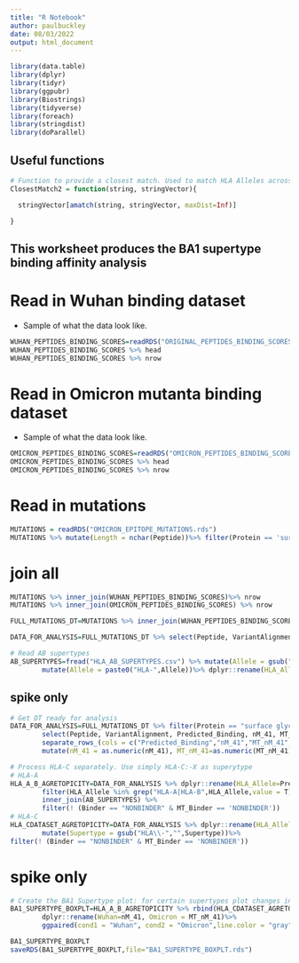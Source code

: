 ```yaml
---
title: "R Notebook"
author: paulbuckley
date: 08/03/2022
output: html_document
---
```



```r
library(data.table)
library(dplyr)
library(tidyr)
library(ggpubr)
library(Biostrings)
library(tidyverse)
library(foreach)
library(stringdist)
library(doParallel)

```

## Useful functions

```r

# Function to provide a closest match. Used to match HLA Alleles across mixed output styles.
ClosestMatch2 = function(string, stringVector){

  stringVector[amatch(string, stringVector, maxDist=Inf)]

}

```

## This worksheet produces the BA1 supertype binding affinity analysis


# Read in Wuhan binding dataset
- Sample of what the data look like.
```r

WUHAN_PEPTIDES_BINDING_SCORES=readRDS("ORIGINAL_PEPTIDES_BINDING_SCORES_V2.rds")
WUHAN_PEPTIDES_BINDING_SCORES %>% head
WUHAN_PEPTIDES_BINDING_SCORES %>% nrow

```


# Read in Omicron mutanta binding dataset
- Sample of what the data look like.
```r

OMICRON_PEPTIDES_BINDING_SCORES=readRDS("OMICRON_PEPTIDES_BINDING_SCORES_V2.rds")
OMICRON_PEPTIDES_BINDING_SCORES %>% head
OMICRON_PEPTIDES_BINDING_SCORES %>% nrow

```


# Read in mutations

```r
MUTATIONS = readRDS("OMICRON_EPITOPE_MUTATIONS.rds")
MUTATIONS %>% mutate(Length = nchar(Peptide))%>% filter(Protein == 'surface glycoprotein') %>% filter(Length== 9)%>% nrow

```

# join all

```r

MUTATIONS %>% inner_join(WUHAN_PEPTIDES_BINDING_SCORES)%>% nrow
MUTATIONS %>% inner_join(OMICRON_PEPTIDES_BINDING_SCORES) %>% nrow

FULL_MUTATIONS_DT=MUTATIONS %>% inner_join(WUHAN_PEPTIDES_BINDING_SCORES) %>% inner_join(OMICRON_PEPTIDES_BINDING_SCORES)

DATA_FOR_ANALYSIS=FULL_MUTATIONS_DT %>% select(Peptide, VariantAlignment, Predicted_Binding, EL_Rank, MT_EL_Rank, Binder,MT_Binder) %>% separate_rows_(cols = c("Predicted_Binding","EL_Rank","MT_EL_Rank","Binder","MT_Binder"),sep=",")

```


```r
# Read AB supertypes
AB_SUPERTYPES=fread("HLA_AB_SUPERTYPES.csv") %>% mutate(Allele = gsub("\\*","",Allele))%>%
        mutate(Allele = paste0("HLA-",Allele))%>% dplyr::rename(HLA_Allele = Allele)

```


## spike only

```r
# Get DT ready for analysis
DATA_FOR_ANALYSIS=FULL_MUTATIONS_DT %>% filter(Protein == "surface glycoprotein") %>% # filter spike
        select(Peptide, VariantAlignment, Predicted_Binding, nM_41, MT_nM_41, Binder,MT_Binder) %>% # select columns and separate rows
        separate_rows_(cols = c("Predicted_Binding","nM_41","MT_nM_41","Binder","MT_Binder"),sep=",")%>%
        mutate(nM_41 = as.numeric(nM_41), MT_nM_41=as.numeric(MT_nM_41))%>% mutate(Agretopicity = MT_nM_41/nM_41) # clean cols

# Process HLA-C separately. Use simply HLA-C:-X as superytype
# HLA-A
HLA_A_B_AGRETOPICITY=DATA_FOR_ANALYSIS %>% dplyr::rename(HLA_Allele=Predicted_Binding)%>%
        filter(HLA_Allele %in% grep("HLA-A|HLA-B",HLA_Allele,value = T)) %>%
        inner_join(AB_SUPERTYPES) %>%
        filter(! (Binder == "NONBINDER" & MT_Binder == 'NONBINDER'))
# HLA-C
HLA_CDATASET_AGRETOPICITY=DATA_FOR_ANALYSIS %>% dplyr::rename(HLA_Allele=Predicted_Binding)%>% filter(!HLA_Allele %in% grep("HLA-A|HLA-B",HLA_Allele,value = T))%>% mutate(Supertype = str_extract(HLA_Allele,"HLA-C[0-9][0-9]"))%>%
        mutate(Supertype = gsub("HLA\\-","",Supertype))%>%
filter(! (Binder == "NONBINDER" & MT_Binder == 'NONBINDER'))

```

# spike only

```r
# Create the BA1 Supertype plot: for certain supertypes plot changes in binding affinity between diff pmhc
BA1_SUPERTYPE_BOXPLT=HLA_A_B_AGRETOPICITY %>% rbind(HLA_CDATASET_AGRETOPICITY)%>% filter(Supertype %in% c("A02","A03","B07","C01"))%>%
        dplyr::rename(Wuhan=nM_41, Omicron = MT_nM_41)%>%
        ggpaired(cond1 = "Wuhan", cond2 = "Omicron",line.color = "gray")+facet_wrap(~Supertype,nrow=1)+theme_pubr(base_size = 16)+scale_y_log10()+stat_compare_means(label = "p.signif",label.x.npc = "center")+rotate_x_text(angle=45)+ylab("Log10 Binding Affinity (nM)")

BA1_SUPERTYPE_BOXPLT
saveRDS(BA1_SUPERTYPE_BOXPLT,file="BA1_SUPERTYPE_BOXPLT.rds")

```


